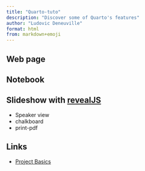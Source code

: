 ```yaml
---
title: "Quarto-tuto"
description: "Discover some of Quarto's features"
author: "Ludovic Deneuville"
format: html
from: markdown+emoji
---
```


## Web page


## Notebook


## Slideshow with [revealJS](https://quarto.org/docs/presentations/revealjs/){.external target="_blank"}

- Speaker view
- chalkboard
- print-pdf



## Links

- [Project Basics](https://quarto.org/docs/projects/quarto-projects.html){.external target="_blank"}